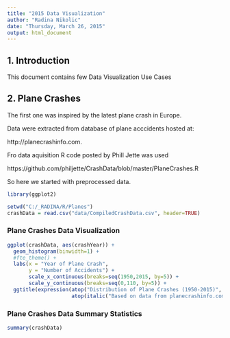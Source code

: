 ```yaml
---
title: "2015 Data Visualization"
author: "Radina Nikolic"
date: "Thursday, March 26, 2015"
output: html_document
---
```


## 1. Introduction

This document contains few Data Visualization Use Cases

## 2. Plane Crashes 

The first one was inspired by the latest plane crash in Europe. 

Data were extracted from database of plane acccidents hosted at: 

http://planecrashinfo.com.

Fro data aquisition R code posted by Phill Jette was used

https://github.com/philjette/CrashData/blob/master/PlaneCrashes.R

So here we started with preprocessed data.

```r

library(ggplot2)

setwd("C:/_RADINA/R/Planes")
crashData = read.csv("data/CompiledCrashData.csv", header=TRUE)
```


### Plane Crashes Data Visualization

```r

ggplot(crashData, aes(crashYear)) +
  geom_histogram(binwidth=1) +
  #fte_theme() +
  labs(x = "Year of Plane Crash", 
       y = "Number of Accidents") +
       scale_x_continuous(breaks=seq(1950,2015, by=5)) +
       scale_y_continuous(breaks=seq(0,110, by=5)) +
  ggtitle(expression(atop("Distribution of Plane Crashes (1950-2015)", 
                     atop(italic("Based on data from planecrashinfo.com"), ""))))  
```

### Plane Crashes Data Summary Statistics

```r
summary(crashData)
```

